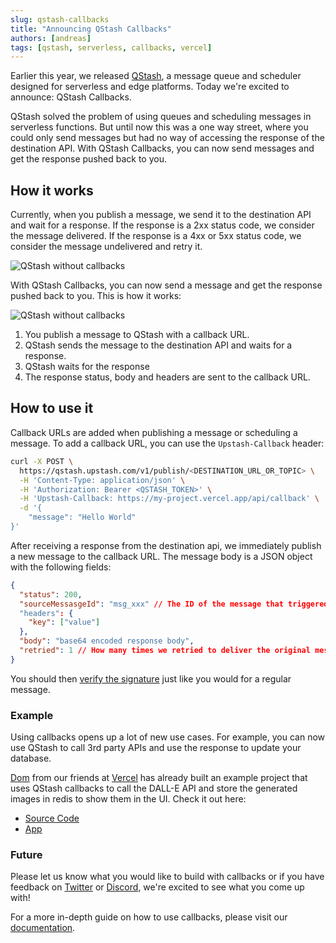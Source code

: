 ```yaml
---
slug: qstash-callbacks
title: "Announcing QStash Callbacks"
authors: [andreas]
tags: [qstash, serverless, callbacks, vercel]
---
```


Earlier this year, we released [QStash](https://upstash.com/qstash), a message queue and scheduler designed for serverless and edge platforms.
Today we're excited to announce: QStash Callbacks.

QStash solved the problem of using queues and scheduling messages in serverless functions. But until now this was a one way street, where you could only send messages but had no way of accessing the response of the destination API.
With QStash Callbacks, you can now send messages and get the response pushed back to you.

## How it works

Currently, when you publish a message, we send it to the destination API and wait for a response. If the response is a 2xx status code, we consider the message delivered. If the response is a 4xx or 5xx status code, we consider the message undelivered and retry it.

![QStash without callbacks](/blog/qstash/callbacks/without-callbacks.png)

With QStash Callbacks, you can now send a message and get the response pushed back to you. This is how it works:

![QStash without callbacks](/blog/qstash/callbacks/with-callbacks.png)

1. You publish a message to QStash with a callback URL.
2. QStash sends the message to the destination API and waits for a response.
3. QStash waits for the response
4. The response status, body and headers are sent to the callback URL.

## How to use it

Callback URLs are added when publishing a message or scheduling a message.
To add a callback URL, you can use the `Upstash-Callback` header:

```bash
curl -X POST \
  https://qstash.upstash.com/v1/publish/<DESTINATION_URL_OR_TOPIC> \
  -H 'Content-Type: application/json' \
  -H 'Authorization: Bearer <QSTASH_TOKEN>' \
  -H 'Upstash-Callback: https://my-project.vercel.app/api/callback' \
  -d '{
    "message": "Hello World"
}'
```

After receiving a response from the destination api, we immediately publish a new message to the callback URL. The message body is a JSON object with the following fields:

```json
{
  "status": 200,
  "sourceMessasgeId": "msg_xxx" // The ID of the message that triggered the callback
  "headers": {
    "key": ["value"]
  },
  "body": "base64 encoded response body",
  "retried": 1 // How many times we retried to deliver the original message
}
```

You should then [verify the signature](/docs/qstash/howto/signature) just like you would for a regular message.

### Example

Using callbacks opens up a lot of new use cases. For example, you can now use QStash to call 3rd party APIs and use the response to update your database.

[Dom](https://twitter.com/dom__inic) from our friends at [Vercel](https://vercel.com) has already built an example project that uses QStash callbacks to call the DALL-E API and store the generated images in redis to show them in the UI.
Check it out here:

- [Source Code](https://github.com/domeccleston/dalle-2)
- [App](https://dalle-2.vercel.app/)

### Future

Please let us know what you would like to build with callbacks or if you have feedback on [Twitter](https://twitter.com/upstash) or [Discord](https://upstash.com/discord), we're excited to see what you come up with!

For a more in-depth guide on how to use callbacks, please visit our
[documentation](/docs/qstash/features/callbacks).

